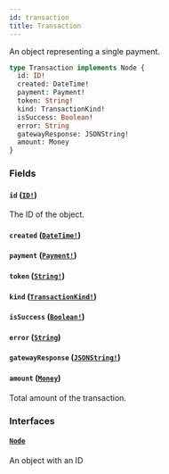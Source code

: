 ```yaml
---
id: transaction
title: Transaction
---
```


An object representing a single payment.

```graphql
type Transaction implements Node {
  id: ID!
  created: DateTime!
  payment: Payment!
  token: String!
  kind: TransactionKind!
  isSuccess: Boolean!
  error: String
  gatewayResponse: JSONString!
  amount: Money
}
```

### Fields

#### `id` ([`ID!`](/developer/api-reference/scalars/id.mdx))

The ID of the object.

#### `created` ([`DateTime!`](/developer/api-reference/scalars/date-time.mdx))

#### `payment` ([`Payment!`](/developer/api-reference/objects/payment.mdx))

#### `token` ([`String!`](/developer/api-reference/scalars/string.mdx))

#### `kind` ([`TransactionKind!`](/developer/api-reference/enums/transaction-kind.mdx))

#### `isSuccess` ([`Boolean!`](/developer/api-reference/scalars/boolean.mdx))

#### `error` ([`String`](/developer/api-reference/scalars/string.mdx))

#### `gatewayResponse` ([`JSONString!`](/developer/api-reference/scalars/json-string.mdx))

#### `amount` ([`Money`](/developer/api-reference/objects/money.mdx))

Total amount of the transaction.

### Interfaces

#### [`Node`](/developer/api-reference/interfaces/node.mdx)

An object with an ID
